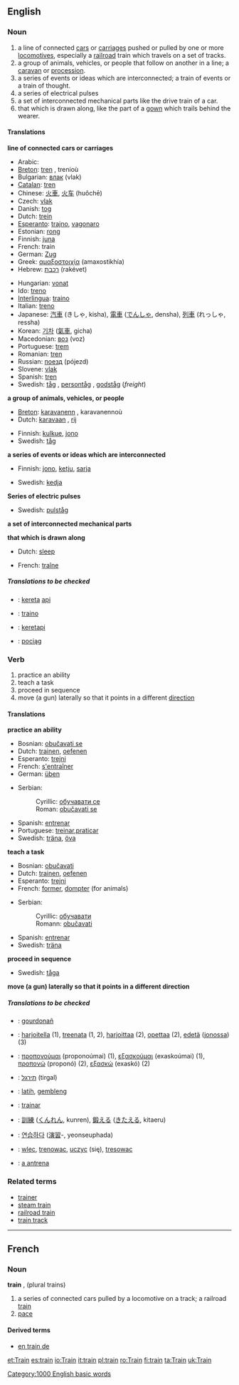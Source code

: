 {{Wikipedia}}
==English==

===Noun===
{{en-noun-reg}}

#<!--NRailroad-->a line of connected [[car]]s or [[carriage]]s pushed or pulled by one or more [[locomotive]]s, especially a [[railroad]] train which travels on a set of tracks.
#<!--NCaravan-->a group of animals, vehicles, or people that follow on another in a line; a [[caravan]] or [[procession]].
#<!--NSeriesOfEvents-->a series of events or ideas which are interconnected; a train of events or a train of thought.
#<!--NSeriesOfElectrPulses-->a series of electrical pulses
#<!--NInterconnMechParts-->a set of interconnected mechanical parts like the drive train of a car.
#<!--NGownTail-->that which is drawn along, like the part of a [[gown]] which trails behind the wearer.

====Translations====
<!--NRailroad-->'''line of connected cars or carriages'''
{{top}}
*Arabic: {{ARchar|[[قطار]]}} {{Unicode|(qeʈá:r)}} {{m}}
*[[Breton]]: [[tren]] {{m}}, trenioù {{p}}
*Bulgarian: [[влак]] (vlak) {{m}}
*[[Catalan]]: [[tren]] {{m}}
*Chinese: [[火車]], [[火车]] (huǒchē)
*Czech: [[vlak]] {{m}}
*Danish: [[tog]]
*Dutch: [[trein]] {{m}}
*[[Esperanto]]: [[trajno]], [[vagonaro]]
*Estonian: [[rong]]
*Finnish: [[juna#Finnish|juna]]
*French: train {{m}}
*German: [[Zug]] {{m}}
*Greek: [[αμαξοστοιχία]] (amaxostikhía) {{n}}
*Hebrew: [[רכבת]] (rakévet) {{f}}
{{mid}}
*Hungarian: [[vonat]]
*Ido: [[treno]]
*[[Interlingua]]: [[traino]]
*Italian: [[treno]] {{m}}
*Japanese: [[汽車]] (きしゃ, kisha), [[電車]] ([[でんしゃ]], densha), [[列車]] (れっしゃ, ressha)
*Korean: [[기차]] ([[氣車]], gicha)
*Macedonian: [[воз]] (voz) {{m}}
*Portuguese: [[trem]] {{m}}
*Romanian: [[tren]] {{n}}
*Russian: [[поезд]] (pójezd) {{m}}
*Slovene: [[vlak]] {{m}}
*Spanish: [[tren]] {{m}}
*Swedish: [[tåg]] {{n}}, [[persontåg]] {{n}}, [[godståg]] {{n}} (''freight'')
{{bottom}}

<!--NCaravan-->'''a group of animals, vehicles, or people'''
{{top}}
*[[Breton]]: [[karavanenn]] {{f}}, karavanennoù {{p}}
*Dutch: [[karavaan]] {{m}}, [[rij]] {{f}}
{{mid}}
*Finnish: [[kulkue]], [[jono#Finnish|jono]]
*Swedish: [[tåg]] {{n}}
{{bottom}}

<!--NSeriesOfEvents-->'''a series of events or ideas which are interconnected'''
{{top}}
*Finnish: [[jono#Finnish|jono]], [[ketju]], [[sarja]]
{{mid}}
*Swedish: [[kedja]] {{c}}
{{bottom}}

<!--NSeriesOfElectrPulses-->'''Series of electric pulses'''
{{top}}
{{mid}}
*Swedish: [[pulståg]] {{n}}
{{bottom}}

<!--NInterconnMechParts-->'''a set of interconnected mechanical parts'''
{{top}}
{{mid}}
{{bottom}}

<!--NGownTail-->'''that which is drawn along'''
{{top}}
*Dutch: [[sleep]] {{m}}
{{mid}}
*French: [[traîne]] {{f}}
{{bottom}}

=====Translations to be checked=====
{{checktrans}}
*{{ttbc|Indonesian}}: [[kereta]] [[api]]
*{{ttbc|Interlingua}}: [[traino]]
*{{ttbc|Malaysian}}: [[keretapi]]
*{{ttbc|Polish}}: [[pociąg]] {{m}}

===Verb===
{{en-infl-reg-consonant|train||}}

#<!--VPractice--> practice an ability
#<!--VTeach--> teach a task
#<!--VProceedInSeq--> proceed in sequence
#<!--VPointInDiffDir--> move (a gun) laterally so that it points in a different [[direction]]

====Translations====
<!--VPractice-->'''practice an ability'''
{{top}}
*Bosnian: [[obučavati se]]
*Dutch: [[trainen]], [[oefenen]]
*Esperanto: [[trejni]]
*French: [[s'entraîner]]
*German: [[üben]]
{{mid}}
*Serbian:
*:Cyrillic: [[обучавати се]]
*:Roman: [[obučavati se]]
*Spanish: [[entrenar]]
*Portuguese: [[treinar]],[[praticar]]
*Swedish: [[träna]], [[öva]]
{{bottom}}

<!--VTeach-->'''teach a task'''
{{top}}
*Bosnian: [[obučavati]]
*Dutch: [[trainen]], [[oefenen]]
*Esperanto: [[trejni]]
*French: [[former]], [[dompter]] (for animals)
{{mid}}
*Serbian:
*:Cyrillic: [[обучавати]]
*:Romann: [[obučavati]]
*Spanish: [[entrenar]]
*Swedish: [[träna]]
{{bottom}}

<!--VProceedInSeq-->'''proceed in sequence'''
{{top}}
{{mid}}
*Swedish: [[tåga]]
{{bottom}}

<!--VPointInDiffDir-->'''move (a gun) laterally so that it points in a different direction'''
{{top}}
{{mid}}
{{bottom}}

=====Translations to be checked=====
{{checktrans}}

*{{ttbc|Breton}}: [[gourdonañ]]
*{{ttbc|Finnish}}: [[harjoitella]] (1), [[treenata]] (1, 2), [[harjoittaa]] (2), [[opettaa]] (2), [[edetä]] ([[jono#Finnish|jonossa]]) (3)
*{{ttbc|Greek}}: [[προπονούμαι]] (proponoúmai) (1), [[εξασκούμαι]] (exaskoúmai) (1), [[προπονώ]] (proponó) (2), [[εξασκώ]] (exaskó) (2)
*{{ttbc|Hebrew}}: [[תירגל]] (tirgal) {{m}}
*{{ttbc|Indonesian}}: [[latih]], [[gembleng]]
*{{ttbc|Interlingua}}: [[trainar]]
*{{ttbc|Japanese}}: [[訓練]] ([[くんれん]], kunren), [[鍛える]] ([[きたえる]], kitaeru)
*{{ttbc|Korean}}: [[연습하다]] ([[演習]]-, yeonseuphada)<!-- why the hyphen? ANSWER: Because it’s a prefix. -->
*{{ttbc|Polish}}: [[wlec]], [[trenowac]], [[uczyc]] (się), [[tresowac]]
*{{ttbc|Romanian}}: [[antrena|a antrena]]

===Related terms===
*[[trainer]]
*[[steam train]]
*[[railroad train]]
*[[train track]]


----

==French==
===Noun===
'''train''' {{m}}, (plural trains)

#<!--NRailroad--> a series of connected cars pulled by a locomotive on a track; a railroad [[train]]
#<!--NPace--> [[pace]]

====Derived terms====
*[[en train de]]

[[Category:1000 English basic words]]

[[et:Train]]
[[es:train]]
[[io:Train]]
[[it:train]]
[[pl:train]]
[[ro:Train]]
[[fi:train]]
[[ta:Train]]
[[uk:Train]]